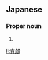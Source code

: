==Japanese==
{{ja-kanjitab|いく|ろう|yomi=o}}

===Proper noun===
{{ja-pos|proper|いくろう}}

# {{given name|male|lang=ja|sort=いくろう}}

[[li:育郎]]